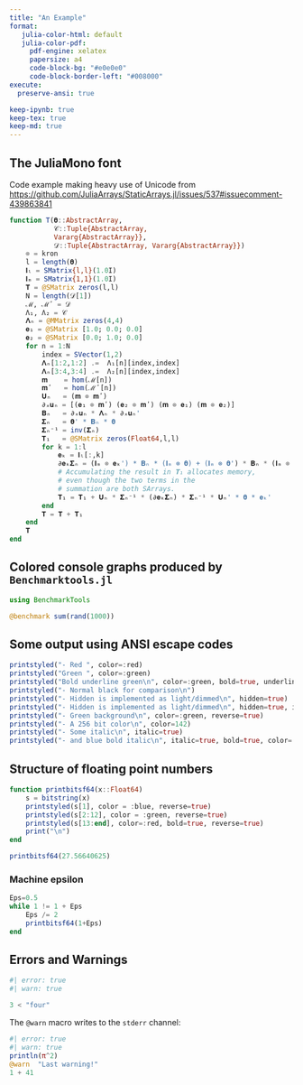 ```yaml
---
title: "An Example"
format:
   julia-color-html: default
   julia-color-pdf:
     pdf-engine: xelatex
     papersize: a4
     code-block-bg: "#e0e0e0"
     code-block-border-left: "#008000"
execute:
  preserve-ansi: true

keep-ipynb: true
keep-tex: true
keep-md: true
---
```


## The JuliaMono font


Code example making heavy use of Unicode from [https://github.com/JuliaArrays/StaticArrays.jl/issues/537#issuecomment-439863841](https://github.com/JuliaArrays/StaticArrays.jl/issues/537#issuecomment-439863841)


```julia
function T(𝛉::AbstractArray,
           𝒞::Tuple{AbstractArray,
           Vararg{AbstractArray}},
           𝒟::Tuple{AbstractArray, Vararg{AbstractArray}})
    ⊗ = kron
    l = length(𝛉)
    𝐈ₗ = SMatrix{l,l}(1.0I)
    𝐈ₘ = SMatrix{1,1}(1.0I)
    𝐓 = @SMatrix zeros(l,l)
    N = length(𝒟[1])
    ℳ, ℳʹ = 𝒟
    Λ₁, Λ₂ = 𝒞
    𝚲ₙ = @MMatrix zeros(4,4)
    𝐞₁ = @SMatrix [1.0; 0.0; 0.0]
    𝐞₂ = @SMatrix [0.0; 1.0; 0.0]
    for n = 1:N
        index = SVector(1,2)
        𝚲ₙ[1:2,1:2] .=  Λ₁[n][index,index]
        𝚲ₙ[3:4,3:4] .=  Λ₂[n][index,index]
        𝐦    = hom(ℳ[n])
        𝐦ʹ   = hom(ℳʹ[n])
        𝐔ₙ   = (𝐦 ⊗ 𝐦ʹ)
        ∂ₓ𝐮ₙ = [(𝐞₁ ⊗ 𝐦ʹ) (𝐞₂ ⊗ 𝐦ʹ) (𝐦 ⊗ 𝐞₁) (𝐦 ⊗ 𝐞₂)]
        𝐁ₙ   = ∂ₓ𝐮ₙ * 𝚲ₙ * ∂ₓ𝐮ₙ'
        𝚺ₙ   = 𝛉' * 𝐁ₙ * 𝛉
        𝚺ₙ⁻¹ = inv(𝚺ₙ)
        𝐓₁   = @SMatrix zeros(Float64,l,l)
        for k = 1:l
            𝐞ₖ = 𝐈ₗ[:,k]
            ∂𝐞ₖ𝚺ₙ = (𝐈ₘ ⊗ 𝐞ₖ') * 𝐁ₙ * (𝐈ₘ ⊗ 𝛉) + (𝐈ₘ ⊗ 𝛉') * 𝐁ₙ * (𝐈ₘ ⊗ 𝐞ₖ)
            # Accumulating the result in 𝐓₁ allocates memory,
            # even though the two terms in the
            # summation are both SArrays.
            𝐓₁ = 𝐓₁ + 𝐔ₙ * 𝚺ₙ⁻¹ * (∂𝐞ₖ𝚺ₙ) * 𝚺ₙ⁻¹ * 𝐔ₙ' * 𝛉 * 𝐞ₖ'
        end
        𝐓 = 𝐓 + 𝐓₁
    end
    𝐓
end
```



## Colored console graphs produced by `Benchmarktools.jl`

```julia
using BenchmarkTools

@benchmark sum(rand(1000))
```

## Some output using ANSI escape codes

```julia
printstyled("- Red ", color=:red)
printstyled("Green ", color=:green)
printstyled("Bold underline green\n", color=:green, bold=true, underline=true)
printstyled("- Normal black for comparison\n")
printstyled("- Hidden is implemented as light/dimmed\n", hidden=true)
printstyled("- Hidden is implemented as light/dimmed\n", hidden=true, italic=true)
printstyled("- Green background\n", color=:green, reverse=true)
printstyled("- A 256 bit color\n", color=142)
printstyled("- Some italic\n", italic=true)
printstyled("- and blue bold italic\n", italic=true, bold=true, color=:blue)
```

## Structure of floating point numbers

```julia
function printbitsf64(x::Float64)
    s = bitstring(x)
    printstyled(s[1], color = :blue, reverse=true)
    printstyled(s[2:12], color = :green, reverse=true)
    printstyled(s[13:end], color=:red, bold=true, reverse=true)
    print("\n")
end

printbitsf64(27.56640625)
```

### Machine epsilon

```julia
Eps=0.5
while 1 != 1 + Eps
    Eps /= 2
    printbitsf64(1+Eps)
end
```


## Errors and Warnings

```julia
#| error: true
#| warn: true

3 < "four"
```

The `@warn` macro writes to the `stderr` channel:

```julia
#| error: true
#| warn: true
println(π^2)
@warn  "Last warning!"
1 + 41
```

